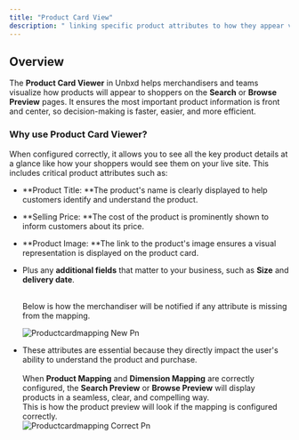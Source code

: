```yaml
---
title: "Product Card View"
description: " linking specific product attributes to how they appear visually on the product listing or search results page."
---
```


## Overview

The **Product Card Viewer** in Unbxd helps merchandisers and teams visualize how products will appear to shoppers on the **Search** or **Browse Preview** pages. It ensures the most important product information is front and center, so decision-making is faster, easier, and more efficient.

### Why use Product Card Viewer?

When configured correctly, it allows you to see all the key product details at a glance like how your shoppers would see them on your live site. This includes critical product attributes such as:

- **Product Title: **The product's name is clearly displayed to help customers identify and understand the product.
- **Selling Price: **The cost of the product is prominently shown to inform customers about its price.
- **Product Image: **The link to the product's image ensures a visual representation is displayed on the product card.
- Plus any **additional fields** that matter to your business, such as **Size** and **delivery date**.

  \
  Below is how the merchandiser will be notified if any attribute is missing from the mapping.

  ![Productcardmapping New Pn](/images/Productcardmapping_new.png)
- These attributes are essential because they directly impact the user's ability to understand the product and purchase.\
  \
  When **Product Mapping** and **Dimension Mapping** are correctly configured, the **Search Preview** or **Browse Preview** will display products in a seamless, clear, and compelling way.\
  This is how the product preview will look if the mapping is configured correctly.\
  ![Productcardmapping Correct Pn](/images/ProductcardmappingCorrect.png)